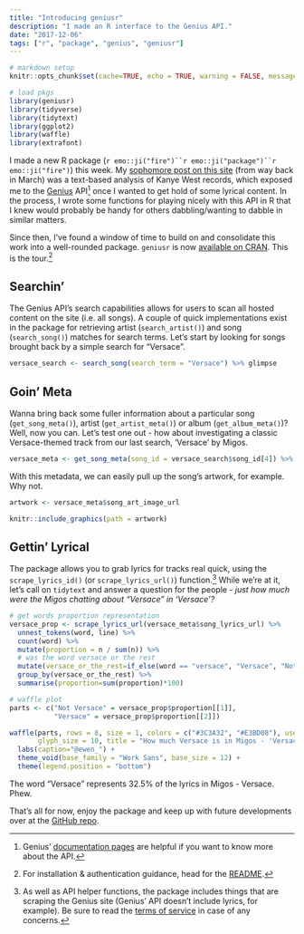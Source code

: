```yaml
---
title: "Introducing geniusr"
description: "I made an R interface to the Genius API."
date: "2017-12-06"
tags: ["r", "package", "genius", "geniusr"]
---
```


```r
# markdown setup
knitr::opts_chunk$set(cache=TRUE, echo = TRUE, warning = FALSE, message = FALSE, dev = 'svg')

# load pkgs
library(geniusr)
library(tidyverse)
library(tidytext)
library(ggplot2)
library(waffle)
library(extrafont)
```

I made a new R package (`r emo::ji("fire")``r emo::ji("package")``r emo::ji("fire")`) this week. My [sophomore post on this site](https://ewenme.rbind.io/blog/2017-03-20-kanye_sentiment_analysis/) (from way back in March) was a text-based analysis of Kanye West records, which exposed me to the [Genius](https://genius.com/) API[^documentation] once I wanted to get hold of some lyrical content. In the process, I wrote some functions for playing nicely with this API in R that I knew would probably be handy for others dabbling/wanting to dabble in similar matters.

Since then, I've found a window of time to build on and consolidate this work into a well-rounded package. `geniusr` is now [available on CRAN](https://cran.r-project.org/web/packages/geniusr/index.html). This is the tour.[^admin] 

## Searchin'

The Genius API's search capabilities allows for users to scan all hosted content on the site (i.e. all songs). A couple of quick implementations exist in the package for retrieving artist (`search_artist()`) and song (`search_song()`) matches for search terms. Let's start by looking for songs brought back by a simple search for "Versace".

```r
versace_search <- search_song(search_term = "Versace") %>% glimpse
```

## Goin' Meta

Wanna bring back some fuller information about a particular song (`get_song_meta()`), artist (`get_artist_meta()`) or album (`get_album_meta()`)? Well, now you can. Let's test one out - how about investigating a classic Versace-themed track from our last search, 'Versace' by Migos.

```r
versace_meta <- get_song_meta(song_id = versace_search$song_id[4]) %>% glimpse
```

With this metadata, we can easily pull up the song's artwork, for example. Why not.

```r
artwork <- versace_meta$song_art_image_url

knitr::include_graphics(path = artwork)
```

## Gettin' Lyrical

The package allows you to grab lyrics for tracks real quick, using the `scrape_lyrics_id()` (or `scrape_lyrics_url()`) function.[^scrape] While we're at it, let's call on `tidytext` and answer a question for the people - *just how much were the Migos chatting about "Versace" in 'Versace'?*

```r
# get words proportion representation
versace_prop <- scrape_lyrics_url(versace_meta$song_lyrics_url) %>%
  unnest_tokens(word, line) %>%
  count(word) %>%
  mutate(proportion = n / sum(n)) %>%
  # was the word versace or the rest
  mutate(versace_or_the_rest=if_else(word == "versace", "Versace", "Not Versace")) %>%
  group_by(versace_or_the_rest) %>%
  summarise(proportion=sum(proportion)*100)

# waffle plot
parts <- c("Not Versace" = versace_prop$proportion[[1]],
           "Versace" = versace_prop$proportion[[2]])

waffle(parts, rows = 8, size = 1, colors = c("#3C3A32", "#E3BD08"), use_glyph = "volume-up", 
       glyph_size = 10, title = "How much Versace is in Migos - 'Versace'?") +
  labs(caption="@ewen_") +
  theme_void(base_family = "Work Sans", base_size = 12) +
  theme(legend.position = "bottom")
```

The word "Versace" represents 32.5% of the lyrics in Migos - Versace. Phew.

That's all for now, enjoy the package and keep up with future developments over at the [GitHub repo](https://github.com/ewenme/geniusr).

[^documentation]: Genius' [documentation pages](https://docs.genius.com/) are helpful if you want to know more about the API.
[^admin]: For installation & authentication guidance, head for the [README](https://github.com/ewenme/geniusr). 
[^scrape]: As well as API helper functions, the package includes things that are scraping the Genius site (Genius' API doesn't include lyrics, for example). Be sure to read the [terms of service](https://genius.com/static/terms) in case of any concerns.

